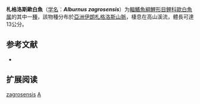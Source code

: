 {{Speciesbox
| name = 札格洛斯歐白魚
| status = NE
| status_system = IUCN3.1
| image = 
| genus = Alburnus
| species = zagrosensis
| authority = [[Coad|Coad]], 2009
| synonyms = 
}}

'''札格洛斯歐白魚'''（[[学名|学名]]：'''''Alburnus zagrosensis'''''）为[[輻鰭魚綱|輻鰭魚綱]][[鯉形目|鯉形目]][[鲤科|鲤科]][[歐白魚属|歐白魚属]]的其中一[[種|種]]，該物種分布於[[亞洲|亞洲]][[伊朗|伊朗]][[札格洛斯山脈|札格洛斯山脈]]，棲息在高山溪流，體長可達13公分。

== 参考文献 ==
*{{FishBase_species|genus=Alburnus|species=zagrosensis|year=2011|month=12}}

== 扩展阅读 ==
{{refbegin}}
{{wikispecies-inline|Alburnus zagrosensis|札格洛斯歐白魚}}
{{refend}}
{{Taxonbar|from=Q6421239}}

[[Category:歐白魚属|zagrosensis]]
[[Category:2009年描述的魚類|A]]


{{Cypriniformes-stub}}